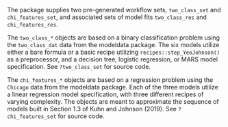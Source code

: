 The package supplies two pre-generated workflow sets, `two_class_set` and `chi_features_set`, and associated sets of model fits `two_class_res` and  `chi_features_res`.

The `two_class_*` objects are based on a binary classification problem using the `two_class_dat` data from the modeldata package. The six models utilize either a bare formula or a basic recipe utilizing `recipes::step_YeoJohnson()` as a preprocessor, and a decision tree, logistic regression, or MARS model specification. See `?two_class_set` for source code.

The `chi_features_*` objects are based on a regression problem using the `Chicago` data from the modeldata package. Each of the three models utilize a linear regression model specification, with three different recipes of varying complexity. The objects are meant to approximate the sequence of models built in Section 1.3 of Kuhn and Johnson (2019). See `?chi_features_set` for source code.
